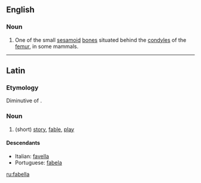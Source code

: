 ==English==

===Noun===
{{en-noun|fabellae}}

# {{anatomy}} One of the small [[sesamoid]] [[bone]]s situated behind the [[condyles]] of the [[femur]], in some mammals.

----

==Latin==

===Etymology===
Diminutive of {{term|fabula|lang=la}}.

===Noun===
{{infl|la|noun}}

# (short) [[story]], [[fable]], [[play]]

====Descendants====
* Italian: [[favella]]
* Portuguese: [[fabela]]

[[ru:fabella]]